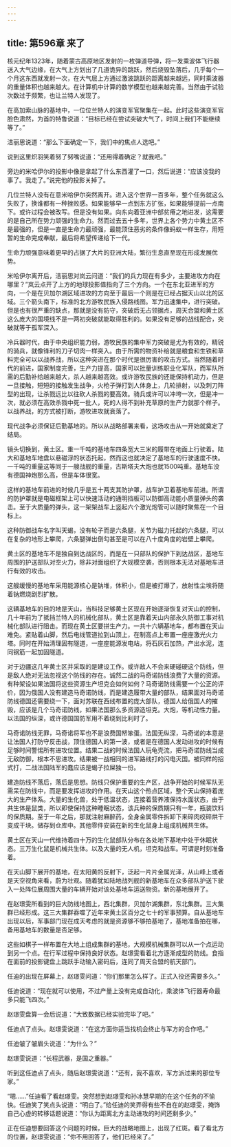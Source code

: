 ```yaml
---
---
---
```

title: 第596章 来了
---



核元纪年1323年，随着蒙古高原地区发射的一枚弹道导弹，将一发乘波体飞行器送入大气边缘，在大气上方划出了几道诡异的跳跃，然后烧毁坠落后，几乎每个一个月这东西就发射一次，在大气层上方通过激波跳跃的距离越来越远，同时乘波器的重量体积也越来越大。在计算机中计算的数学模型也越来越完善。当然由于试验次数过于频繁，也让兰特人发现了。

在高加索山脉的基地中，一位位兰特人的演变军官聚集在一起。此时这些演变军官脸色肃然，为首的特鲁说道：“目标已经在尝试突破大气了，时间上我们不能继续等了。”

洁丽思说道：“那么下面确定一下，我们中的焦点人选吧。”

说到这里炽羽笑着努了努嘴说道：“还用得着确定？就我吧。”

旁边的米哈伊尔的投影中像是拿起了什么东西灌了一口，然后说道：“应该没我的事了。我走了。”说完他的投影关掉了。

几位兰特人没有在意米哈伊尔突然离开。进入这个世界一百多年，整个任务就这么失败了，换谁都有一种挫败感。如果能够早一点到东方扩张，如果能够提前一点南下。或许过程会被改写。但是没有如果。向东向着亚洲中部贫瘠之地进发，这需要的是自己所在势力顽强的生命力。然而过去五十多年，世界上各个势力中黄土区不是最强的，但是一直是生命力最顽强，最能顶住恶劣的条件像蚂蚁一样生存，用短暂的生命完成奉献，最后将希望传递给下一代。

生命力顽强意味着更早的占据了大片的亚洲大陆，繁衍生息直至现在形成发展优势。

米哈伊尔离开后，洁丽思对岚云问道：“我们的兵力现在有多少，主要进攻方向在哪里？”岚云点开了上方的地球投影值指向了三个方向。一个在东北亚进军的方向，一个是在贝加尔湖区域进攻的方向至于最后一个则是在已经占据天山以北的区域。三个箭头南下，标准的北方游牧民族入侵路线图。军力迅速集中，进行突破。但是也有很严重的缺点，那就是没有防守，突破后无占领据点，周天合盟和黄土区这么庞大的国境线不是一两初突破就能取得胜利的。如果没有足够的战线配合，突破就等于孤军深入。

冷兵器时代，由于中央组织能力弱，游牧民族的集中军力突破是尤为有效的，精锐的骑兵，就像锋利的刀子切肉一样突入。由于所需的物资补给就是粮食和生铁和草料完全可以以战养战，所以这种突进在那个时代是很厉害的攻击方式。当然随着时代的前进，国家制度完善，生产力提高，国家可以批量训练职业化军队，而军队所需的后勤补给越来越大，杀人越来越高效。或许游牧民族的还能保持机动力，但是一旦接触，短短的接触发生战争，火枪子弹打到人体身上，几轮排射，以及刺刀阵型的出现，让杀戮远比以往砍人杀戮的要高效。骑兵或许可以冲垮一次，但是冲一次，就必须在高效杀戮中死一批人，死的人得不到补充草原的生产力就那个样子。以战养战，的方式被打断，游牧进攻就衰落了。

现代战争必须保证后勤基地的。所以从战略部署来看，这场攻击从一开始就奠定了结局。

镜头切换到，黄土区。重一千吨的基地车四条宽大三米的履带在地面上行驶着。陆大和基地车地盘以悬磁浮的状态托起，然而这也就决定了基地车的行驶速度不快。一千吨的重量这等同于一艘战舰的重量，古斯塔夫大炮也就1500吨重。基地车没有德国神炮那么高，但是车体很宽。

这样的基地车前进的时候几乎是五十两支其防护罩，战车护卫着基地车前进。所谓的防护罩就是电磁框架上可以快速活动的通明挡板可以防御高动能小质量弹头的袭击。至于大质量的弹头，这一架架战车上竖起六个激光炮管可以随时聚焦在一个目标上。

这种防御战车名字叫天蝎，没有轮子而是六条腿，关节为磁力托起的六条腿，可以在复杂的地形上攀爬，六条腿弹出倒勾甚至是可以在八十度角度的岩壁上攀爬。

黄土区的基地车不是独自到达战区的，而是在一只部队的保护下到达战区，基地车周围的护送部队对空火力，除非对面组织了大规模空袭，否则根本无法对基地车进行有效的攻击。

这艘缓慢的基地车采用能源核心是钠堆，体积小，但是被打爆了，放射性尘埃将随着钠燃烧剧烈扩散。

这辆基地车的目的地是天山，当科技足够黄土区现在开始逐渐恢复对天山的控制，几十年前为了抵挡兰特人的机械化部队，黄土区是靠着天山内部永久防御工事对机械化部队进行阻击。而现在黄土区要拼生产力。一共十六辆基地车，都布置在天山难免。紧贴着山脚，然后电线管道拉到山顶上，在制高点上布置一座座激光火力塔。同时在开始清理固有隧道，一座座能源发电站，将石灰石加热，产出水泥，连同钢筋一起加固隧道。

对于边疆这几年黄土区并采取的是建设工作。或许敌人不会来硬碰硬这个防线，但是敌人绝对无法忽视这个防线的存在。诚然二战的马奇诺防线浪费了大量的资源。有种架设如果法国将这些资源生产坦克会如何如何？马奇诺防线需要一个公正的评价，因为俄国人没有建造马奇诺防线，而是建造履带大量的部队，结果面对马奇诺防线德国还需要绕一下，面对苏联在西线布置的庞大部队，德国人给俄国人的摧毁，应该是几个马奇诺防线，如果法国那么多资源造坦克。大炮，等机动性力量。以法国的纵深，或许德国国防军用不着绕到比利时了。

马奇诺防线无罪，马奇诺将军也不是浪费国帑笨蛋。法国无纵深，马奇诺的本意是让法国人打防守反击战，顶住德国人的第一波，或者是在德国人发动进攻的时候有足够时间警惕所有进攻位置。结果二战的时候法国人玩龟壳流，把马奇诺防线当成无敌防御，根本不思进攻。结果被一战相同的进军路线打的闪电灭国。被同样的招式打，二战法国陆军的蠢应该是蝎子拉屎独一份。

建造防线不落后，落后是思想。防线只保护重要的生产区，战争开始的时候军队无需呆在防线中，而是要发挥进攻的作用。在天山这个热点区域，整个天山保持着庞大的生产体系。大量的生化兽，处于低温状态，连接着营养液保持水面状态，由于共生体是鼠类，所以即使保持这种睡眠状态，该兵种的保质期只有一年，瓶装饮料的保质期。至于一年之后，那就注射麻醉药，全身金属零件拆卸下来碎肉绞碎烘干变成干块。储存到仓库中。其他零件安装在新的生化鼠身上组成机械共生体。

黄土区在天山一代维持着四十万的生化鼠部队分布在各处地下基地中处于休眠状态。三万生化鼠是机械共生体。以及大量的无人机，坦克和战车。可谓是时刻准备着。

在天山脚下展开的基地，在太阳黄的反射下，泛起一片片金属光泽，从山峰上或者是天空视角来看，蔚为壮观。随着犹如陆地战列舰的新基地车在众多部队护送下驶入一处阵位展周围大量的车辆开始对该处基地车运送物资。新的基地展开了。

在赵璟雯所看到的巨大防线地图上，西北集群，贝加尔湖集群，东北集群。三大集群已经形成。这三大集群吞噬了近年来黄土区百分之七十的军事预算。自从基地车出现以后，军事部门现在成天考虑的就是资源够不够拍基地了，基地准备拍在哪，备用基地车的数量是否足够。

这些如棋子一样布置在大地上组成集群的基地，大规模机械集群可以从一个点运动到另一个点。在行军过程中保持良好状态。赵璟雯看着北方逐渐成型的防线。食指在面前的投影键盘上跳跃手动输入密码后，连同了周天合盟的航天部门。

任迪的出现在屏幕上，赵璟雯问道：“你们那里怎么样了。正式入役还需要多久。”

任迪说道：“现在就可以使用，不过产量上没有完成自动化，乘波体飞行器寿命最多只能飞四次。”

赵璟雯盘算一会后说道：“大致数据已经实验完毕了吧。”

任迪点了点头。赵璟雯说道：“在这方面你适当找机会终止与军方的合作吧。”

任迪皱了皱眉头说道：“为什么？”

赵璟雯说道：“长程武器，是国之重器。”

听到这任迪点了点头，随后赵璟雯说道：“还有，我不喜欢，军方派过来的那位专家。”

“嗯……”任迪看了看赵璟雯。突然想到赵璟雯和孙冰慧早期的在这个任务的不愉快。任迪笑了笑点头说道：“明白了。”给任迪的笑弄得有些不自在的赵璟雯，掩饰自己心虚的转移话题说道：“你认为距离北方主动进攻的时间还剩多少。”

正在任迪想要回答这个问题的时候，巨大的战略地图上，出现了红斑。看了看北方的位置，赵璟雯说道：“你不用回答了，他们已经来了。”